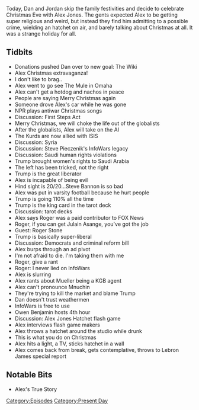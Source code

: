 {{DEFAULTSORT:
    #_EPISODE_0245:December 24, 2018
}}{{Episode
    | title           = December 24, 2018
    | caption         = Listen to this episode on [https://knowledgefight.libsyn.com/knowledge-fight-december-24-2018 Libsyn] [https://open.spotify.com/episode/1K0wqyztxsyWG9NXEELA2v Spotify]
    | episodeNumber   = 245
    | length          = 01:56:20
    | airDate         = December 28, 2018
    | coverageDate    = December 24, 2018
    | episodeType     = [[:Category:Present Day|Present Day]]
    | appearance      = [[Steve Pieczenik]], [[Steve Bannon]], [[Roger Stone]], [[Julian Asange]], [[Owen Benjamin]]
    | previousEpisode = [[244: October 5, 2014]]
    | nextEpisode     = [[246: April 5-6, 2009]]
}}

{{Stub}}

Today, Dan and Jordan skip the family festivities and decide to celebrate Christmas Eve with Alex Jones. The gents expected Alex to be getting super religious and weird, but instead they find him admitting to a possible crime, wielding an hatchet on air, and barely talking about Christmas at all. It was a strange holiday for all.

==Tidbits==

*Donations pushed Dan over to new goal: The Wiki
*Alex Christmas extravaganza!
*I don't like to brag..
*Alex went to go see The Mule in Omaha
*Alex can't get a hotdog and nachos in peace
*People are saying Merry Christmas again
*Someone drove Alex's car while he was gone
*NPR plays antiwar Christmas songs
*Discussion: First Steps Act
*Merry Christmas, we will choke the life out of the globalists
*After the globalists, Alex will take on the AI
*The Kurds are now allied with ISIS
*Discussion: Syria
*Discussion: Steve Pieczenik's InfoWars legacy
*Discussion: Saudi human rights violations
*Trump brought women's rights to Saudi Arabia
*The left has been tricked, not the right
*Trump is the great liberator
*Alex is incapable of being evil
*Hind sight is 20/20...Steve Bannon is so bad
*Alex was put in varsity football because he hurt people
*Trump is going 110% all the time
*Trump is the king card in the tarot deck
*Discussion: tarot decks
*Alex says Roger was a paid contributor to FOX News
*Roger, if you can get Julain Asange, you've got the job
*Guest: Roger Stone
*Trump is basically super-liberal
*Discussion: Democrats and criminal reform bill
*Alex burps through an ad pivot
*I'm not afraid to die. I'm taking them with me
*Roger, give a rant
*Roger: I never lied on InfoWars
*Alex is slurring
*Alex rants about Mueller being a KGB agent
*Alex can't pronounce Mnuchin
*They're trying to kill the market and blame Trump
*Dan doesn't trust weathermen
*InfoWars is free to use
*Owen Benjamin hosts 4th hour
*Discussion: Alex Jones Hatchet flash game
*Alex interviews flash game makers
*Alex throws a hatchet around the studio while drunk
*This is what you do on Christmas
*Alex hits a light, a TV, sticks hatchet in a wall
*Alex comes back from break, gets contemplative, throws to Lebron James special report

==Notable Bits==

*Alex's True Story

[[Category:Episodes]]
[[Category:Present Day]]
